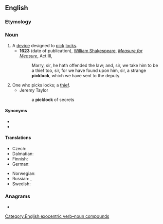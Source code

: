 ==English==

===Etymology===
{{compound|en|pick|lock}}

===Noun===
{{en-noun}}

# A [[device]] designed to [[pick]] [[lock]]s.
#* '''1623''' (date of publication), [[w:William Shakespeare|William Shakespeare]], ''[[w:Measure for Measure|Measure for Measure]]'', Act III,
#*: Marry, sir, he hath offended the law; and, sir, we take him to be a thief too, sir, for we have found upon him, sir, a strange '''picklock''', which we have sent to the deputy.
# One who picks locks; a [[thief]].
#* Jeremy Taylor
#*: a '''picklock''' of secrets

====Synonyms====
* {{l|en|lock pick}}
* {{l|en|pick}}

====Translations====
{{trans-top|device designed to pick locks}}
* Czech: {{t|cs|paklíč|m}}
* Dalmatian: {{t|dlm|bunagrez|m}}
* Finnish: {{t+|fi|tiirikka}}
* German: {{t+|de|Dietrich|m}}
{{trans-mid}}
* Norwegian: {{t+|no|dirk|m}}
* Russian: {{t+|ru|отмы́чка|f}} {{qualifier|passkey}}, {{t+|ru|фо́мка|f}} {{qualifier|jimmy}}
* Swedish: {{t+|sv|dyrk}}
{{trans-bottom}}

===Anagrams===
* {{anagrams|en|lock pick|lock-pick|lockpick}}

[[Category:English exocentric verb–noun compounds]]
